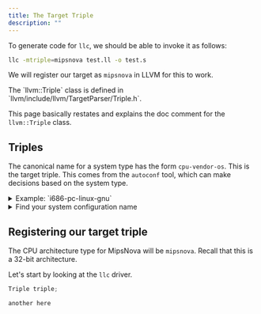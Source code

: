 ```yaml
---
title: The Target Triple
description: ""
---
```


To generate code for `llc`, we should be able to invoke it as follows:

```bash "-mtriple=mipsnova"
llc -mtriple=mipsnova test.ll -o test.s
```

We will register our target as `mipsnova` in LLVM for this to work.


<Aside title="In the source">
The `llvm::Triple` class is defined in `llvm/include/llvm/TargetParser/Triple.h`.

This page basically restates and explains the doc comment for the `llvm::Triple` class.
</Aside>

## Triples
The canonical name for a system type has the form `cpu-vendor-os`.
This is the target triple.
This comes from the `autoconf` tool, which can make decisions based on the
system type.

<details>
<summary>Example: `i686-pc-linux-gnu`</summary>

Breaking down,

- `i686` is the CPU architecture, which is a 32-bit Intel x86.
- `pc-linux` is the vendor, which is a generic PC.
- `gnu` is the operating system, which is GNU/Linux.

</details>

<details>
<summary> Find your system configuration name </summary>
To find your system configuration name, run this command:

```bash withOutput title="llvm-project"
> bash llvm/cmake/config.guess

x86_64-unknown-linux-gnu
```

To explore further, you can look into this
snippet from the `config.guess` file:
```bash withOutput title="from config.guess"
> UNAME_MACHINE=`(uname -m) 2>/dev/null` || UNAME_MACHINE=unknown
> UNAME_RELEASE=`(uname -r) 2>/dev/null` || UNAME_RELEASE=unknown
> UNAME_SYSTEM=`(uname -s) 2>/dev/null`  || UNAME_SYSTEM=unknown
> UNAME_VERSION=`(uname -v) 2>/dev/null` || UNAME_VERSION=unknown
> echo "${UNAME_MACHINE}:${UNAME_SYSTEM}:${UNAME_RELEASE}:${UNAME_VERSION}"

x86_64:Linux:5.15.153.1-microsoft-standard-WSL2:#1 SMP Fri Mar 29 23:14:13 UTC 2024
```
</details>

## Registering our target triple
The CPU architecture type for MipsNova will be `mipsnova`. Recall that this is
a 32-bit architecture.

Let's start by looking at the `llc` driver.

```cpp frame="none"
Triple triple;

```
```js title="something else"
another here

```



<CodeSnippet id="outer-snip" />


